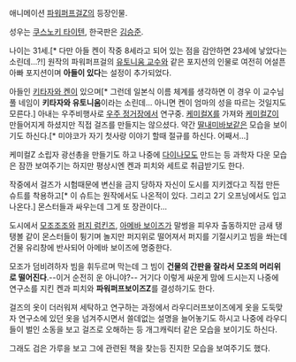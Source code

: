 애니메이션 [[파워퍼프걸Z]]의 등장인물.

성우는 [[쿠스노키 타이텐]], 한국판은 [[김승준]].

나이는 31세.[* 다만 아들 켄이 작중 8세라고 되어 있는 점을 감안하면 23세에 낳았다는 소린데...?!] 원작의 파워퍼프걸의 [[유토니움 교수]]와 같은 포지션의 인물로 여전히 어설픈 아빠 포지션이며 '''아들이 있다'''는 설정이 추가되었다. 

아들인 [[키타자와 켄]]이 있으며[* 그런데 일본식 이름 체계를 생각하면 이 경우 이 교수님 풀 네임이 '''키타자와 유토니움'''이라는 소린데... 아니면 켄이 엄마의 성을 따르는 것일지도 모른다.] 아내는 우주비행사로 [[우주 정거장]]에서 연구중.
[[케미컬X]]를 가져와 [[케미컬Z]]이 만들어지게 하셨지만 직접 걸즈를 만들지는 않으셨다. 약간 [[딸내미바보]]같은 모습을 보이기도 하신다.[* 미야코가 자기 첫사랑 이야기 할때 절규를 하신다. 어째서...]

케미컬Z 소립자 광선총을 만들기도 하고 나중에 [[다이나모]]도 만드는 등 과학자 다운 모습은 잠깐 보여주기는 하지만 평상시엔 켄과 피치와 세트로 취급받기도 한다.

작중에서 걸즈가 시험때문에 변신을 금지 당하자 자신이 도시를 지키겠다고 직접 만든 슈트를 착용하고[* 이 슈트는 원작에서도 나온적이 있다. 그리고 2기 오프닝에서도 입고 나온다.] 몬스터들과 싸우는데 그게 또 장관이다...

도시에서 [[모조조조]]와 [[퍼지 럼킨즈]], [[아메바 보이즈]]가 말썽을 피우자 출동하지만 금새 탱탱볼 같이 몬스터들이 튕기며 놀지만 퍼지위로 떨어져서 퍼지를 기절시키고 빔을 쏴는데 건물 유리창에 반사되어 아메바 보이즈에 명중한다. 

모조가 덤비려하자 빔을 휘두르며 막는데 그 빔이 '''건물의 간판을 잘라서 모조의 머리위로 떨어진다'''.--이거 순전히 운 아니야?-- 거기다 이렇게 싸운게 맘에 드시는지 나중에 연구소를 지킨 켄과 피치와 '''파워퍼프보이즈Z'''를 결성하기도 한다.

걸즈의 옷이 더러워져 세탁하고 연구하는 과정에서 라우디러프보이즈에게 옷을 도둑맞자 연구소에 있던 옷을 넘겨주시면서 쓸데없는 설명을 늘어놓기도 하시고 나중에 라우디들이 벌인 소동을 보고 걸즈로 오해하는 등 개그캐릭터 같은 모습을 보이기도 하신다.

그래도 검은 가루을 보고 그에 관련된 책을 찾는등 진지한 모습을 보여주기도 했다.

